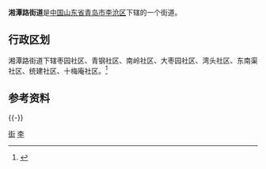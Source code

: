 '''湘潭路街道'''是[[中华人民共和国|中国]][[山东省|山东省]][[青岛市|青岛市]][[李沧区|李沧区]]下辖的一个街道。

== 行政区划 ==

湘潭路街道下辖枣园社区、青钢社区、南岭社区、大枣园社区、湾头社区、东南渠社区、统建社区、十梅庵社区。<ref>{{Cite web|url=http://www.stats.gov.cn/tjsj/tjbz/tjyqhdmhcxhfdm/2015/37/02/13/370213010.html|title=统计用区划和城乡划分代码/山东省/青岛市/李沧区/湘潭路街道办事处|accessdate=2017-04-23|author=国家统计局|date=2015-09-30|publisher=|archive-date=2017-04-27|archive-url=https://web.archive.org/web/20170427031748/http://www.stats.gov.cn/tjsj/tjbz/tjyqhdmhcxhfdm/2015/37/02/13/370213010.html|dead-url=no}}</ref>
== 参考资料 ==
{{Reflist}}
{{-}}
{{青岛小作品}}
{{青岛市李沧区行政区划}}
{{青岛市行政区划}}
[[Category:李沧区|街]]
[[Category:青岛乡级行政区划|李]]
